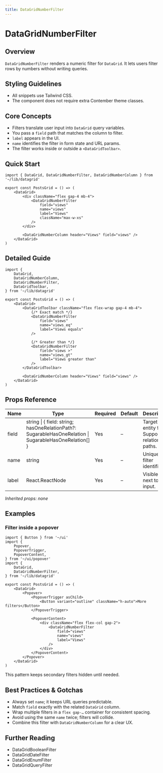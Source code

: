 ```yaml
---
title: DataGridNumberFilter
---
```


<!-- Edited by human: false -->
<!-- Examples count: 2 -->
<!-- Source examples: 1 -->
<!-- Playground examples: 1 -->
<!-- External examples: 0 -->
<!-- Import examples: 5 -->

# DataGridNumberFilter

## Overview
`DataGridNumberFilter` renders a numeric filter for `DataGrid`.
It lets users filter rows by numbers without writing queries.

## Styling Guidelines
* All snippets use Tailwind CSS.
* The component does not require extra Contember theme classes.

## Core Concepts
* Filters translate user input into `DataGrid` query variables.
* You pass a `field` path that matches the column to filter.
* `label` appears in the UI.
* `name` identifies the filter in form state and URL params.
* The filter works inside or outside a `<DataGridToolbar>`.

## Quick Start
```tsx
import { DataGrid, DataGridNumberFilter, DataGridNumberColumn } from '~/lib/datagrid'

export const PostsGrid = () => (
	<DataGrid>
		<div className="flex gap-4 mb-4">
			<DataGridNumberFilter
				field="views"
				name="views"
				label="Views"
				className="max-w-xs"
			/>
		</div>

		<DataGridNumberColumn header="Views" field="views" />
	</DataGrid>
)
```

## Detailed Guide
```tsx
import {
	DataGrid,
	DataGridNumberColumn,
	DataGridNumberFilter,
	DataGridToolbar,
} from '~/lib/datagrid'

export const PostsGrid = () => (
	<DataGrid>
		<DataGridToolbar className="flex flex-wrap gap-4 mb-4">
			{/* Exact match */}
			<DataGridNumberFilter
				field="views"
				name="views_eq"
				label="Views equals"
			/>

			{/* Greater than */}
			<DataGridNumberFilter
				field="views >"
				name="views_gt"
				label="Views greater than"
			/>
		</DataGridToolbar>

		<DataGridNumberColumn header="Views" field="views" />
	</DataGrid>
)
```

## Props Reference
| Name | Type | Required | Default | Description |
| ---- | ---- | -------- | ------- | ----------- |
| field | string &#124; { field: string; hasOneRelationPath?: SugarableHasOneRelation &#124; SugarableHasOneRelation[] } | Yes | – | Target entity field. Supports relation paths. |
| name | string | Yes | – | Unique filter identifier. |
| label | React.ReactNode | Yes | – | Visible label next to the input. |

_Inherited props: none_

## Examples
### Filter inside a popover
```tsx
import { Button } from '~/ui'
import {
	Popover,
	PopoverTrigger,
	PopoverContent,
} from '~/ui/popover'
import {
	DataGrid,
	DataGridNumberFilter,
} from '~/lib/datagrid'

export const PostsGrid = () => (
	<DataGrid>
		<Popover>
			<PopoverTrigger asChild>
				<Button variant="outline" className="h-auto">More filters</Button>
			</PopoverTrigger>

			<PopoverContent>
				<div className="flex flex-col gap-2">
					<DataGridNumberFilter
						field="views"
						name="views"
						label="Views"
					/>
				</div>
			</PopoverContent>
		</Popover>
	</DataGrid>
)
```
This pattern keeps secondary filters hidden until needed.

## Best Practices & Gotchas
* Always set `name`; it keeps URL queries predictable.
* Match `field` exactly with the related `DataGrid` column.
* Wrap multiple filters in a `flex gap-…` container for consistent spacing.
* Avoid using the same `name` twice; filters will collide.
* Combine this filter with `DataGridNumberColumn` for a clear UX.

## Further Reading
* DataGridBooleanFilter
* DataGridDateFilter
* DataGridEnumFilter
* DataGridQueryFilter

<!-- End of Generated Documentation -->
